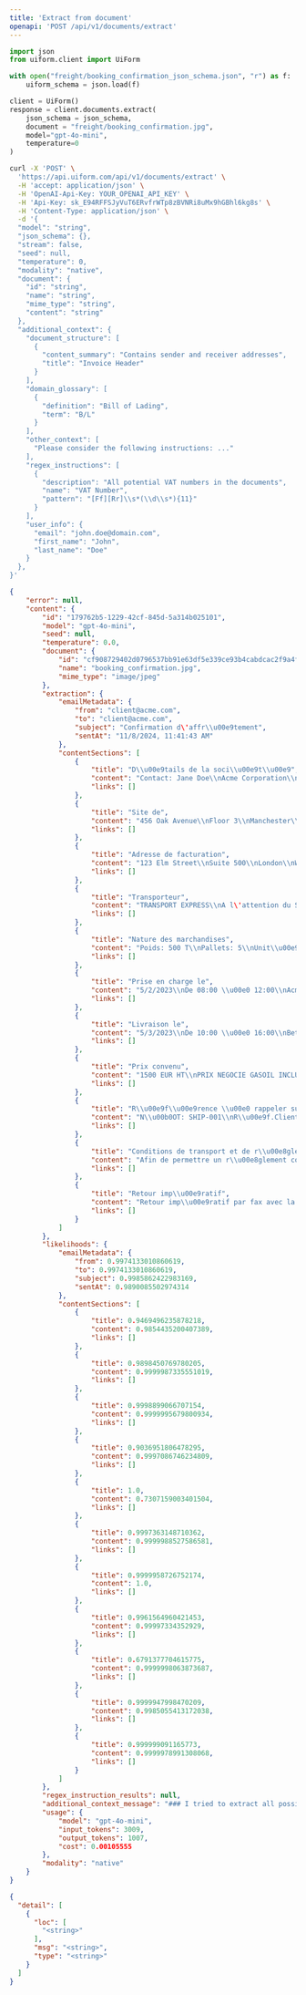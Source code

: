 ```yaml
---
title: 'Extract from document'
openapi: 'POST /api/v1/documents/extract'
---
```


<RequestExample>




```python python
import json
from uiform.client import UiForm

with open("freight/booking_confirmation_json_schema.json", "r") as f:
    uiform_schema = json.load(f)

client = UiForm()
response = client.documents.extract(
    json_schema = json_schema,
    document = "freight/booking_confirmation.jpg",
    model="gpt-4o-mini",
    temperature=0
)
```


```bash curl
curl -X 'POST' \
  'https://api.uiform.com/api/v1/documents/extract' \
  -H 'accept: application/json' \
  -H 'OpenAI-Api-Key: YOUR_OPENAI_API_KEY' \
  -H 'Api-Key: sk_E94RFFSJyVuT6ERvfrWTp8zBVNRi8uMx9hGBhl6kg8s' \
  -H 'Content-Type: application/json' \
  -d '{
  "model": "string",
  "json_schema": {},
  "stream": false,
  "seed": null,
  "temperature": 0,
  "modality": "native",
  "document": {
    "id": "string",
    "name": "string",
    "mime_type": "string",
    "content": "string"
  },
  "additional_context": {
    "document_structure": [
      {
        "content_summary": "Contains sender and receiver addresses",
        "title": "Invoice Header"
      }
    ],
    "domain_glossary": [
      {
        "definition": "Bill of Lading",
        "term": "B/L"
      }
    ],
    "other_context": [
      "Please consider the following instructions: ..."
    ],
    "regex_instructions": [
      {
        "description": "All potential VAT numbers in the documents",
        "name": "VAT Number",
        "pattern": "[Ff][Rr]\\s*(\\d\\s*){11}"
      }
    ],
    "user_info": {
      "email": "john.doe@domain.com",
      "first_name": "John",
      "last_name": "Doe"
    }
  },
}'
```

</RequestExample>


<ResponseExample>

```json 200
{
    "error": null,
    "content": {
        "id": "179762b5-1229-42cf-845d-5a314b025101",
        "model": "gpt-4o-mini",
        "seed": null,
        "temperature": 0.0,
        "document": {
            "id": "cf908729402d0796537bb91e63df5e339ce93b4cabdcac2f9a4f90592647e130",
            "name": "booking_confirmation.jpg",
            "mime_type": "image/jpeg"
        },
        "extraction": {
            "emailMetadata": {
                "from": "client@acme.com",
                "to": "client@acme.com",
                "subject": "Confirmation d\'affr\\u00e9tement",
                "sentAt": "11/8/2024, 11:41:43 AM"
            },
            "contentSections": [
                {
                    "title": "D\\u00e9tails de la soci\\u00e9t\\u00e9",
                    "content": "Contact: Jane Doe\\nAcme Corporation\\nTel: +44 20 7946 0958\\nEmail: client@acme.com",
                    "links": []
                },
                {
                    "title": "Site de",
                    "content": "456 Oak Avenue\\nFloor 3\\nManchester\\nM1 4WP\\nUnited Kingdom",
                    "links": []
                },
                {
                    "title": "Adresse de facturation",
                    "content": "123 Elm Street\\nSuite 500\\nLondon\\nWC2N 5DU\\nGB",
                    "links": []
                },
                {
                    "title": "Transporteur",
                    "content": "TRANSPORT EXPRESS\\nA l\'attention du Service Logistique\\nZone Industrielle Est, Batiment C\\n45 rue des Transporteurs\\n75001 PARIS\\nFRANCE\\nT\\u00e9l: 0123 45 67 89\\nFax: 0123 45 67 90\\nTva: FR12 345 678 901",
                    "links": []
                },
                {
                    "title": "Nature des marchandises",
                    "content": "Poids: 500 T\\nPallets: 5\\nUnit\\u00e9s: 10\\nVolume: 1.44 M3\\nMetres de chargement: 0.4 ML\\nTemp\\u00e9rature: 5\\u00b0C - 25\\u00b0C (Frais)\\nMarchandises dangereuses: UN1202 Classe 3 - Liquide inflammable",
                    "links": []
                },
                {
                    "title": "Prise en charge le",
                    "content": "5/2/2023\\nDe 08:00 \\u00e0 12:00\\nAcme Corporation\\n123 Elm Street\\nSuite 500\\nLondon, Greater London\\nWC2N 5DU GB",
                    "links": []
                },
                {
                    "title": "Livraison le",
                    "content": "5/3/2023\\nDe 10:00 \\u00e0 16:00\\nBeta Industries\\n789 Pine Street\\nMunich, Bavaria\\n80331 DE\\n+49 89 123456",
                    "links": []
                },
                {
                    "title": "Prix convenu",
                    "content": "1500 EUR HT\\nPRIX NEGOCIE GASOIL INCLUS",
                    "links": []
                },
                {
                    "title": "R\\u00e9f\\u00e9rence \\u00e0 rappeler sur votre facture",
                    "content": "N\\u00b0OT: SHIP-001\\nR\\u00e9f.Client: BC-67890\\nN\\u00b0 Cde: SHIP-001",
                    "links": []
                },
                {
                    "title": "Conditions de transport et de r\\u00e8glement",
                    "content": "Afin de permettre un r\\u00e8glement conforme aux dispositions, il est rappel\\u00e9 au transporteur affr\\u00e9t\\u00e9 que la facture ne sera admise pour paiement que sous la condition stricte de r\\u00e9ception des documents l\\u00e9gaux requis pour justifier de la r\\u00e9alisation de la prestation de transport et notamment : l\'original de la lettre de voiture accompagn\\u00e9 du bon de livraison original r\\u00e9gularis\\u00e9 et la preuve de l\'\\u00e9change des palettes consign\\u00e9es. Il est \\u00e0 noter que le prix convenu a fait l\'objet d\'une n\\u00e9gociation entre les parties et qu\'il int\\u00e8gre notamment les charges de carburant sur la base de l\'indice CNR du mois en cours \\u00e0 la date de r\\u00e9alisation du transport. Pour les flux belges, le prix convenu comprend la taxe kilom\\u00e9trique. Le transporteur affr\\u00e9teur s\'oblige \\u00e0 ex\\u00e9cuter l\'ordre de transport confi\\u00e9 par ses propres moyens. Il s\'interdit de le sous-traiter \\u00e0 des tiers. Le non respect de cette clause entra\\u00eene la r\\u00e9solution imm\\u00e9diate et de plein droit du contrat de transport. Il reconnait \\u00e9galement que le forfait ci-dessus permet de couvrir l\'ensemble des charges d\\u00e9finies \\u00e0 l\'article L3221-1 du Code des Transports. En cons\\u00e9quence, il d\\u00e9clare \\u00eatre \\u00e0 jour de son obligation de d\\u00e9claration, du paiement des charges sociales (URSSAF) et du respect de la lutte contre le travail ill\\u00e9gal. Il s\'engage \\u00e0 respecter les obligations sur le d\\u00e9tachement transnational de salari\\u00e9s, aussi il doit \\u00eatre \\u00e0 jour de l\'\\u00e9tablissement de l\'attestation de d\\u00e9tachement des salari\\u00e9s ainsi que de la nomination d\'un repr\\u00e9sentant en France. Nous vous rappelons la l\\u00e9gislation fran\\u00e7aise concernant le cabotage routier de marchandises qui fait l\'objet des articles L.3421-3 et suivants du Code des Transports modifi\\u00e9s par le d\\u00e9cret n\\u00b0 2016-418 du 7 avril 2016, tout transport doit donc \\u00eatre effectu\\u00e9 dans le respect de la loi. Nous vous remercions de nous tenir imm\\u00e9diatement inform\\u00e9s de tout incident rencontr\\u00e9 dans l\'ex\\u00e9cution de ce transport.",
                    "links": []
                },
                {
                    "title": "Retour imp\\u00e9ratif",
                    "content": "Retour imp\\u00e9ratif par fax avec la mention Bon pour accord, votre cachet commercial, vos noms et signature. A d\\u00e9faut de retour, le contrat de transport sera r\\u00e9put\\u00e9 ex\\u00e9cut\\u00e9 selon les modalit\\u00e9s pr\\u00e9cit\\u00e9es. Tous les bons de livraisons devront \\u00eatre retourn\\u00e9s sous 8 jours.",
                    "links": []
                }
            ]
        },
        "likelihoods": {
            "emailMetadata": {
                "from": 0.9974133010860619,
                "to": 0.9974133010860619,
                "subject": 0.9985862422983169,
                "sentAt": 0.9890085502974314
            },
            "contentSections": [
                {
                    "title": 0.9469496235878218,
                    "content": 0.9854435200407389,
                    "links": []
                },
                {
                    "title": 0.9898450769780205,
                    "content": 0.9999987335551019,
                    "links": []
                },
                {
                    "title": 0.9998899066707154,
                    "content": 0.9999995679800934,
                    "links": []
                },
                {
                    "title": 0.9036951806478295,
                    "content": 0.9997086746234809,
                    "links": []
                },
                {
                    "title": 1.0,
                    "content": 0.7307159003401504,
                    "links": []
                },
                {
                    "title": 0.9997363148710362,
                    "content": 0.9999988527586581,
                    "links": []
                },
                {
                    "title": 0.9999958726752174,
                    "content": 1.0,
                    "links": []
                },
                {
                    "title": 0.9961564960421453,
                    "content": 0.99997334352929,
                    "links": []
                },
                {
                    "title": 0.6791377704615775,
                    "content": 0.9999998063873687,
                    "links": []
                },
                {
                    "title": 0.9999947998470209,
                    "content": 0.9985055413172038,
                    "links": []
                },
                {
                    "title": 0.999999091165773,
                    "content": 0.9999978991308068,
                    "links": []
                }
            ]
        },
        "regex_instruction_results": null,
        "additional_context_message": "### I tried to extract all possible text from the document, it might help you to infer values: \\n/, ACME\\n\\n4% Corporation\\u201d\\n\\nConfirmation d\'affr\\u00e9tement\\nACME CORPORATION\\n\\nVAT Number: GB123456789\\n\\n11/8/2024, 11:41:43 AM\\n\\naA\\n\\nD\\u00e9tails de la soci\\u00e9t\\u00e9 Site de: Adresse de facturation:\\nContact: Jane Doe 456 Oak Avenue 123 Elm Street\\nAcme Corporation Floor 3 Suite 500\\nTel: +44 20 7946 0958 Manchester London\\nEmail: client@acme.com M1 4WP. WC2N S5DU GB\\nUnited Kingdom Tel: +44 20 7946 0958\\n\\nEmail: client@acme.com\\nVAT Number: GB123456789\\n\\nR\\u00e9f\\u00e9rence a rappeler sur votre\\nfacture\\n\\nN\\u00b0OT : SHIP-001\\n\\nR\\u00e9f.Client : BC-67890\\n\\nN\\u00b0 Cde : SHIP-001\\n\\nTransporteur :\\n\\nTRANSPORT EXPRESS.\\nAl\'attention du Service Logistique\\nZone Industrielle Est, Batiment C\\n45 rue des Transporteurs\\n\\n75001 PARIS\\n\\nFRANCE\\n\\nT\\u00e9l : 0123 45 67 89\\n\\nFax : 0123 45 67 90\\n\\nTva : FR12 345 678 901\\n\\nLe transporteur s\'engage :\\n\\ne a-souscrire une assurance sp\\u00e9cifique aux marchandises\\nsensibles.\\n\\n* arespecter les clauses vol de ses polices d\'assurance\\nmarchandises transport\\u00e9es.\\n\\n\\u00a2 a v\\u00e9rifier que les marchandises soient bien accompagn\\u00e9es des\\ndocuments et notamment des documents de douane\\ncorrespondants.\\n\\n\\u00a2 ad\\u00e9clarer les incidents et notamment contacter imm\\u00e9diatement\\nnotre bureau d\'affr\\u00e9tement et le bureau de douanes le plus\\nproche en cas de vol attest\\u00e9.\\n\\n\\u00a2 a mettre en oeuvre les moyens de pr\\u00e9vention visant a la\\ns\\u00e9curisation de la marchandise dont le stationnement dans des\\nendroits clos et gardienn\\u00e9s.\\n\\n \\n\\nNature des marchandises: Prise en charge le Livraison le\\nPoids: 500 T Pallets: 5 Unit\\u00e9s: 10 Volume: 1.44 M3 5/2/2023 5/3/2023\\nMetres de chargement: 0.4 ML De 08:00 a 12:00 De 10:00 a 16:00\\nTemp\\u00e9rature: 5\\u00b0C - 25\\u00b0C (Frais) Acme Corporation Beta Industries\\nMarchandises dangereuses: UN1202 Classe 3 - Liquide 123 Elm Street 789 Pine Street\\ninflammable Suite 500 Munich, Bavaria\\nLondon, Greater London 80331 DE\\nWC2N SDU GB +49 89 123456\\n\\n \\n\\n \\n\\n \\n\\nPrix convenu: 1500 EUR HT PRIX NEGOCIE GASOIL INCLUS R\\u00e9f\\u00e9rence a rappeler sur votre facture :\\n\\nBC-67890\\n\\nConditions de transport et de reglement :\\n\\nAfin de permettre un reglement conforme aux dispositions, il est rappel\\u00e9 au transporteur affr\\u00e9t\\u00e9 que la facture ne sera admise pour paiement que sous\\nla condition stricte de reception des documents l\\u00e9gaux requis pour justifier de la r\\u00e9alisation de la prestation de transport et notamment : I\'original de la\\nlettre de voiture accompagn\\u00e9 du bon de livraison original r\\u00e9gularis\\u00e9 et la preuve de l\'\\u00e9change des palettes consign\\u00e9es. II est a noter que le prix\\nconvenu a fait l\'objet d\'une n\\u00e9gociation entre les parties et qu\'il integre notamment les charges de carburant sur la base de l\'indice CNR du mois en\\ncours a la date de r\\u00e9alisation du transport. Pour les flux belges, le prix convenu comprend la taxe kilom\\u00e9trique. Le transporteur affr\\u00e9teur s\'oblige a\\nex\\u00e9cuter l\'ordre de transport confi\\u00e9 par ses propres moyens. Il s\'interdit de le sous-traiter a des tiers. Le non respect de cette clause entraine la\\nr\\u00e9solution imm\\u00e9diate et de plein droit du contrat de transport. Il reconnait \\u00e9galement que le forfait ci-dessus permet de couvrir l\'ensemble des charges\\nd\\u00e9finies a l\'article L3221-1 du Code des Transports. En cons\\u00e9quence, il d\\u00e9clare \\u00e9tre a jour de son obligation de d\\u00e9claration, du paiement des charges\\nsociales (URSSAF) et du respect de la lutte contre le travail ill\\u00e9gal. Il s\'engage a respecter les obligations sur le d\\u00e9tachement transnational de salari\\u00e9s,\\naussi il doit \\u00e9tre a jour de |\'\\u00e9tablissement de I\'attestation de d\\u00e9tachement des salari\\u00e9s ainsi que de la nomination d\'un repr\\u00e9sentant en France. Nous\\nvous rappelons la l\\u00e9gislation frangaise concernant le cabotage routier de marchandises qui fait l\'objet des articles L.3421-3 et suivants du Code des\\nTransports modifi\\u00e9s par le d\\u00e9cret n\\u00b0 2016-418 du 7 avril 2016, tout transport doit donc \\u00e9tre effectu\\u00e9 dans le respect de la loi. Nous vous remercions de\\nnous tenir imm\\u00e9diatement inform\\u00e9s de tout incident rencontr\\u00e9 dans |\'ex\\u00e9cution de ce transport.\\n\\n \\n\\nSile transport de marchandises s\'effectue sur Retour imp\\u00e9ratif par fax avec la mention Bon\\ndes palettes Europe, celles-ci doivent \\u00e9tre pour accord, votre cachet commercial, vos\\n\\u00e9chang\\u00e9es au chargement ou restitu\\u00e9es sous noms et signature. A d\\u00e9faut de retour, le\\n\\n8 jours. Dans le cas contraire, elles vous seront contrat de transport sera r\\u00e9put\\u00e9 ex\\u00e9cut\\u00e9 selon\\nfactur\\u00e9es au prix de 28 \\u20ac ht/Palette (14 \\u20achtde \\u2014_les modalit\\u00e9s pr\\u00e9cit\\u00e9es.Tous les bons de\\n\\nfrais de dossier non remboursable en cas livraisons devront \\u00e9tre retourn\\u00e9s sous 8 jours.\\nd\'avoir).\\n\\n \\n\\n \\n\\n \\n\\f",
        "usage": {
            "model": "gpt-4o-mini",
            "input_tokens": 3009,
            "output_tokens": 1007,
            "cost": 0.00105555
        },
        "modality": "native"
    }
}
```

```json 422
{
  "detail": [
    {
      "loc": [
        "<string>"
      ],
      "msg": "<string>",
      "type": "<string>"
    }
  ]
}
```


</ResponseExample>

